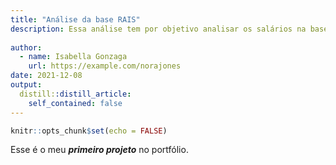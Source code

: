 ```yaml
---
title: "Análise da base RAIS"
description: Essa análise tem por objetivo analisar os salários na base ARRAIS. Este projeto foi feito na semana de CIência de Dados usando R. 
  
author:
  - name: Isabella Gonzaga
    url: https://example.com/norajones
date: 2021-12-08
output:
  distill::distill_article:
    self_contained: false
---
```


```r
knitr::opts_chunk$set(echo = FALSE)
```

Esse é o meu ***primeiro projeto*** no portfólio.
